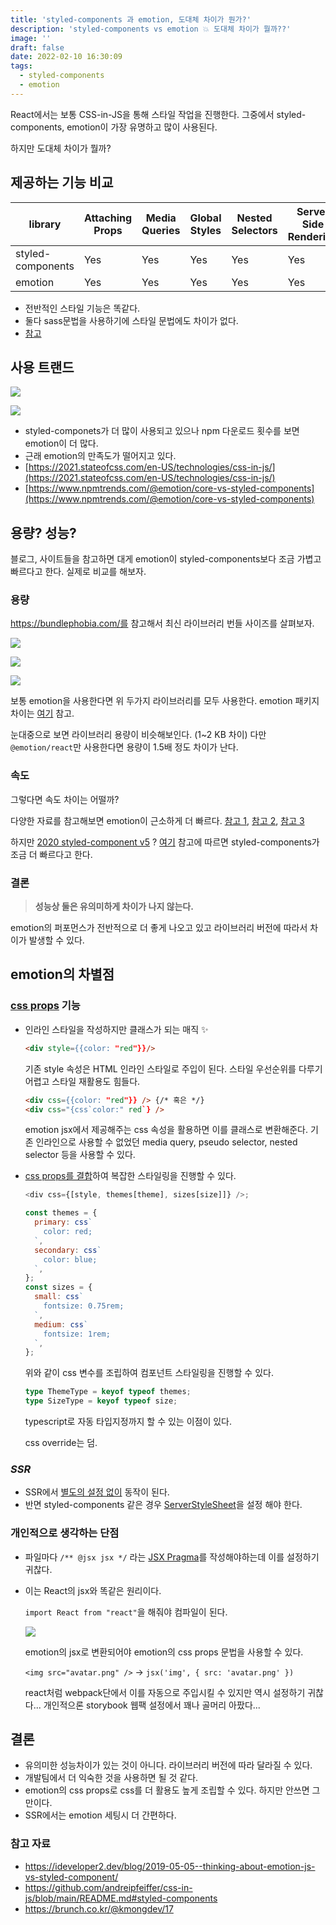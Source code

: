 ```yaml
---
title: 'styled-components 과 emotion, 도대체 차이가 뭔가?'
description: 'styled-components vs emotion 💥 도대체 차이가 뭘까??'
image: ''
draft: false
date: 2022-02-10 16:30:09
tags:
  - styled-components
  - emotion
---
```


React에서는 보통 CSS-in-JS을 통해 스타일 작업을 진행한다.
그중에서 styled-components, emotion이 가장 유명하고 많이 사용된다.

하지만 도대체 차이가 뭘까?

## 제공하는 기능 비교

| library           | Attaching Props | Media Queries | Global Styles | Nested Selectors | Server Side Rendering | Theming Support | Composition |
| ----------------- | --------------- | ------------- | ------------- | ---------------- | --------------------- | --------------- | ----------- |
| styled-components | Yes             | Yes           | Yes           | Yes              | Yes                   | Yes             | Yes         |
| emotion           | Yes             | Yes           | Yes           | Yes              | Yes                   | Yes             | Yes         |

- 전반적인 스타일 기능은 똑같다.
- 둘다 sass문법을 사용하기에 스타일 문법에도 차이가 없다.
- [참고](https://github.com/jsjoeio/styled-components-vs-emotion)

## 사용 트랜드

![](https://images.velog.io/images/bepyan/post/3d77564b-92a7-46c3-843c-325af34ef765/image.png)

![](https://images.velog.io/images/bepyan/post/ce8b2326-f3a4-4834-935f-affb3e194a2b/image.png)

- styled-componets가 더 많이 사용되고 있으나 npm 다운로드 횟수를 보면 emotion이 더 많다.
- 근래 emotion의 만족도가 떨어지고 있다.
- [https://2021.stateofcss.com/en-US/technologies/css-in-js/](https://2021.stateofcss.com/en-US/technologies/css-in-js/)
- [https://www.npmtrends.com/@emotion/core-vs-styled-components](https://www.npmtrends.com/@emotion/core-vs-styled-components)

## 용량? 성능?

블로그, 사이트들을 참고하면 대게 emotion이 styled-components보다 조금 가볍고 빠르다고 한다.
실제로 비교를 해보자.

### 용량

https://bundlephobia.com/를 참고해서 최신 라이브러리 번들 사이즈를 살펴보자.

![](https://images.velog.io/images/bepyan/post/a702e482-5850-48af-aea8-dd37522a4bd2/image.png)

![](https://images.velog.io/images/bepyan/post/2cbaf6aa-3e4c-4fc9-8495-91eb3ebfc807/image.png)

![](https://images.velog.io/images/bepyan/post/7b926716-1280-4530-a272-bda929c9c518/image.png)

보통 emotion을 사용한다면 위 두가지 라이브러리를 모두 사용한다.
emotion 패키지 차이는 [여기](https://emotion.sh/docs/package-summary) 참고.

눈대중으로 보면 라이브러리 용량이 비슷해보인다. (1~2 KB 차이)
다만 `@emotion/react`만 사용한다면 용량이 1.5배 정도 차이가 난다.

### 속도

그렇다면 속도 차이는 어떨까?

다양한 자료를 참고해보면 emotion이 근소하게 더 빠르다.
[참고 1](https://stitches.dev/docs/benchmarks), [참고 2](https://dev.to/meetdave3/styled-components-vs-emotion-js-a-performance-perspective-4eia), [참고 3](https://github.com/A-gambit/CSS-IN-JS-Benchmarks/blob/master/RESULT.md)

하지만 [2020 styled-component v5](https://styled-components.com/releases#v5.0.0) ?
[여기](https://medium.com/styled-components/announcing-styled-components-v5-beast-mode-389747abd987) 참고에 따르면 styled-components가 조금 더 빠르다고 한다.

### 결론

> **성능상 둘은 유의미하게 차이가 나지 않는다.**

emotion의 퍼포먼스가 전반적으로 더 좋게 나오고 있고 라이브러리 버전에 따라서 차이가 발생할 수 있다.

## emotion의 차별점

### [css props](https://emotion.sh/docs/css-prop) 기능

- 인라인 스타일을 작성하지만 클래스가 되는 매직 ✨

  ```html
  <div style={{color: "red"}}/>
  ```

  기존 style 속성은 HTML 인라인 스타일로 주입이 된다.
  스타일 우선순위를 다루기 어렵고 스타일 재활용도 힘들다.

  ```html
  <div css={{color: "red"}} /> {/* 혹은 */}
  <div css="{css`color:" red`} />
  ```

  emotion jsx에서 제공해주는 css 속성을 활용하면 이를 클래스로 변환해준다.
  기존 인라인으로 사용할 수 없었던 media query, pseudo selector, nested selector 등을 사용할 수 있다.

- [css props를 결합](https://velog.io/@velopert/create-your-own-design-system-with-storybook#%EB%B2%84%ED%8A%BC%EC%9D%98-theme-%EB%A7%8C%EB%93%A4%EA%B8%B0)하여 복잡한 스타일링을 진행할 수 있다.

  ```js
  <div css={[style, themes[theme], sizes[size]]} />;

  const themes = {
    primary: css`
      color: red;
    `,
    secondary: css`
      color: blue;
    `,
  };
  const sizes = {
    small: css`
      fontsize: 0.75rem;
    `,
    medium: css`
      fontsize: 1rem;
    `,
  };
  ```

  위와 같이 css 변수를 조립하여 컴포넌트 스타일링을 진행할 수 있다.

  ```ts
  type ThemeType = keyof typeof themes;
  type SizeType = keyof typeof size;
  ```

  typescript로 자동 타입지정까지 할 수 있는 이점이 있다.

  css override는 덤.

### _SSR_

- SSR에서 [별도의 설정 없이](https://emotion.sh/docs/ssr#gatsby-focus-wrapper) 동작이 된다.
- 반면 styled-components 같은 경우 [ServerStyleSheet](https://styled-components.com/docs/advanced#streaming-rendering)을 설정 해야 한다.

### 개인적으로 생각하는 단점

- 파일마다 `/** @jsx jsx */` 라는 [JSX Pragma](https://emotion.sh/docs/css-prop#jsx-pragma)를 작성해야하는데 이를 설정하기 귀찮다.
- 이는 React의 jsx와 똑같은 원리이다.

  `import React from "react"`을 해줘야 컴파일이 된다.

  ![](https://images.velog.io/images/bepyan/post/4214bfb7-8caa-4086-a4c3-48e98aaf408f/image.png)

  emotion의 jsx로 변환되어야 emotion의 css props 문법을 사용할 수 있다.

  `<img src="avatar.png" />` → `jsx('img', { src: 'avatar.png' })`

  react처럼 webpack단에서 이를 자동으로 주입시킬 수 있지만 역시 설정하기 귀찮다...
  개인적으론 storybook 웹팩 설정에서 꽤나 골머리 아팠다...

## 결론

- 유의미한 성능차이가 있는 것이 아니다. 라이브러리 버전에 따라 달라질 수 있다.
- 개발팀에서 더 익숙한 것을 사용하면 될 것 같다.
- emotion의 css props로 css를 더 활용도 높게 조립할 수 있다. 하지만 안쓰면 그만이다.
- SSR에서는 emotion 세팅시 더 간편하다.

### 참고 자료

- https://ideveloper2.dev/blog/2019-05-05--thinking-about-emotion-js-vs-styled-component/
- https://github.com/andreipfeiffer/css-in-js/blob/main/README.md#styled-components
- https://brunch.co.kr/@kmongdev/17
